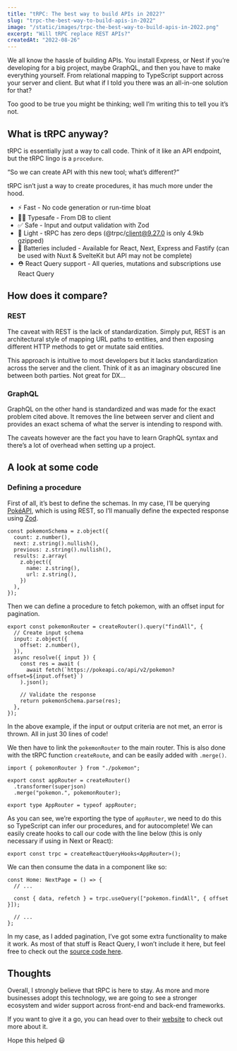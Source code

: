 ```yaml
---
title: "tRPC: The best way to build APIs in 2022?"
slug: "trpc-the-best-way-to-build-apis-in-2022"
image: "/static/images/trpc-the-best-way-to-build-apis-in-2022.png"
excerpt: "Will tRPC replace REST APIs?"
createdAt: "2022-08-26"
---
```


We all know the hassle of building APIs. You install Express, or Nest if you’re developing for a big project, maybe GraphQL, and then you have to make everything yourself. From relational mapping to TypeScript support across your server and client. But what if I told you there was an all-in-one solution for that?

Too good to be true you might be thinking; well I’m writing this to tell you it’s not.

## What is tRPC anyway?

tRPC is essentially just a way to call code. Think of it like an API endpoint, but the tRPC lingo is a `procedure`.

“So we can create API with this new tool; what’s different?”

tRPC isn’t just a way to create procedures, it has much more under the hood.

- ⚡️ Fast - No code generation or run-time bloat
- 🧙‍♂️ Typesafe - From DB to client
- ✅ Safe - Input and output validation with Zod
- 🍃 Light - tRPC has zero deps (@trpc/client@9.27.0 is only 4.9kb gzipped)
- 🔋 Batteries included - Available for React, Next, Express and Fastify (can be used with Nuxt & SvelteKit but API may not be complete)
- ⛑ React Query support - All queries, mutations and subscriptions use React Query

## How does it compare?

### REST

The caveat with REST is the lack of standardization. Simply put, REST is an architectural style of mapping URL paths to entities, and then exposing different HTTP methods to get or mutate said entities.

This approach is intuitive to most developers but it lacks standardization across the server and the client. Think of it as an imaginary obscured line between both parties. Not great for DX…

### GraphQL

GraphQL on the other hand is standardized and was made for the exact problem cited above. It removes the line between server and client and provides an exact schema of what the server is intending to respond with.

The caveats however are the fact you have to learn GraphQL syntax and there’s a lot of overhead when setting up a project.

## A look at some code

### Defining a procedure

First of all, it’s best to define the schemas. In my case, I’ll be querying [PokéAPI](https://pokeapi.co/api/v2/pokemon/), which is using REST, so I’ll manually define the expected response using [Zod](https://zod.dev).

```tsx
const pokemonSchema = z.object({
  count: z.number(),
  next: z.string().nullish(),
  previous: z.string().nullish(),
  results: z.array(
    z.object({
      name: z.string(),
      url: z.string(),
    })
  ),
});
```

Then we can define a procedure to fetch pokemon, with an offset input for pagination.

```tsx
export const pokemonRouter = createRouter().query("findAll", {
  // Create input schema
  input: z.object({
    offset: z.number(),
  }),
  async resolve({ input }) {
    const res = await (
      await fetch(`https://pokeapi.co/api/v2/pokemon?offset=${input.offset}`)
    ).json();

    // Validate the response
    return pokemonSchema.parse(res);
  },
});
```

In the above example, if the input or output criteria are not met, an error is thrown. All in just 30 lines of code!

We then have to link the `pokemonRouter` to the main router. This is also done with the tRPC function `createRoute`, and can be easily added with `.merge()`.

```tsx
import { pokemonRouter } from "./pokemon";

export const appRouter = createRouter()
  .transformer(superjson)
  .merge("pokemon.", pokemonRouter);

export type AppRouter = typeof appRouter;
```

As you can see, we’re exporting the type of `appRouter`, we need to do this so TypeScript can infer our procedures, and for autocomplete! We can easily create hooks to call our code with the line below (this is only necessary if using in Next or React):

```tsx
export const trpc = createReactQueryHooks<AppRouter>();
```

We can then consume the data in a component like so:

```tsx
const Home: NextPage = () => {
  // ...

  const { data, refetch } = trpc.useQuery(["pokemon.findAll", { offset }]);

  // ...
};
```

In my case, as I added pagination, I’ve got some extra functionality to make it work. As most of that stuff is React Query, I won’t include it here, but feel free to check out the [source code here](https://github.com/reactive-so/trpc-demo).

## Thoughts

Overall, I strongly believe that tRPC is here to stay. As more and more businesses adopt this technology, we are going to see a stronger ecosystem and wider support across front-end and back-end frameworks.

If you want to give it a go, you can head over to their [website](https://trpc.io/) to check out more about it.

Hope this helped 😃

